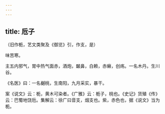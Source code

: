 ```yaml
---
---
---
```

title: 卮子
---



（旧作栀，艺文类聚及《御览》引，作支，是）

味苦寒。

主五内邪气，胃中热气面赤，酒炮，皶鼻，白赖，赤癞，创疡。一名木丹。生川谷。

《名医》曰：一名樾桃，生南阳，九月采实，暴干。

案《说文》云：栀，黄木可染者。《广雅》云：栀子，桃也。《史记》货殖《传》云：巴蜀地饶卮。集解云：徐广曰音支，烟支也。紫，赤色也，据《说文》当为栀。